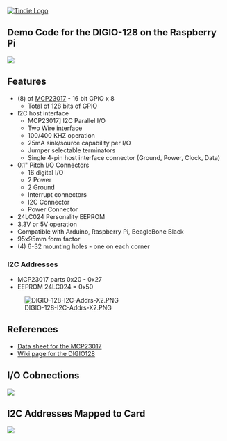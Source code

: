 <a href="https://www.tindie.com/products/land_boards/64128-channel-digital-io-card-digio-128/" >
<img src="http://land-boards.com/tindie/tindie-larges-v2.png" alt="Tindie Logo">
</img></a> 

== Demo Code for the DIGIO-128 on the Raspberry Pi ==

<img src="http://land-boards.com/blwiki/images/2/26/DIGIO-128-X3-CCA_5847-640px.jpg"></img>

== Features ==

* (8) of [http://ww1.microchip.com/downloads/en/DeviceDoc/20001952C.pdf MCP23017] - 16 bit GPIO x 8
** Total of 128 bits of GPIO
* I2C host interface
** MCP23017] I2C Parallel I/O
** Two Wire interface
** 100/400 KHZ operation
** 25mA sink/source capability per I/O
** Jumper selectable terminators
** Single 4-pin host interface connector (Ground, Power, Clock, Data)
* 0.1" Pitch I/O Connectors
** 16 digital I/O
** 2 Power
** 2 Ground
** Interrupt connectors
** I2C Connector
** Power Connector
* 24LC024 Personality EEPROM
* 3.3V or 5V operation
* Compatible with Arduino, Raspberry Pi, BeagleBone Black
* 95x95mm form factor
* (4) 6-32 mounting holes - one on each corner

=== I2C Addresses ===

* MCP23017 parts 0x20 - 0x27
* EEPROM 24LC024 = 0x50

[[File:DIGIO-128-I2C-Addrs-X2.PNG]]

== References ==

* [http://ww1.microchip.com/downloads/en/DeviceDoc/20001952C.pdf Data sheet for the MCP23017]
* [http://land-boards.com/blwiki/index.php?title=DIGIO-128 Wiki page for the DIGIO128]

== I/O Cobnections ==

<img src="http://land-boards.com/blwiki/images/0/0d/P1-DIGIO-Conn.PNG"></img>

== I2C Addresses Mapped to Card ==
<img src="http://land-boards.com/blwiki/images/8/88/DIGIO-128-I2C-Addrs-X2.PNG"></img>
